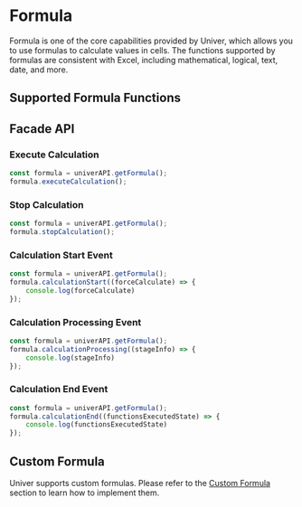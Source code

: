 

# Formula

<BadgeGroup values={[UniverTypes.SHEET]} value={UniverTypes.SHEET} />

Formula is one of the core capabilities provided by Univer, which allows you to use formulas to calculate values in cells. The functions supported by formulas are consistent with Excel, including mathematical, logical, text, date, and more.

## Supported Formula Functions

<FormulaList locale="enUS" />

## Facade API

### Execute Calculation 

```typescript
const formula = univerAPI.getFormula();
formula.executeCalculation();
```

### Stop Calculation

```typescript
const formula = univerAPI.getFormula();
formula.stopCalculation();
```

### Calculation Start Event

```typescript
const formula = univerAPI.getFormula();
formula.calculationStart((forceCalculate) => {
    console.log(forceCalculate)
});
```

### Calculation Processing Event

```typescript
const formula = univerAPI.getFormula();
formula.calculationProcessing((stageInfo) => {
    console.log(stageInfo)
});
```

### Calculation End Event

```typescript
const formula = univerAPI.getFormula();
formula.calculationEnd((functionsExecutedState) => {
    console.log(functionsExecutedState)
});
```

## Custom Formula

Univer supports custom formulas. Please refer to the [Custom Formula](/guides/sheet/advanced/custom-formula) section to learn how to implement them.

